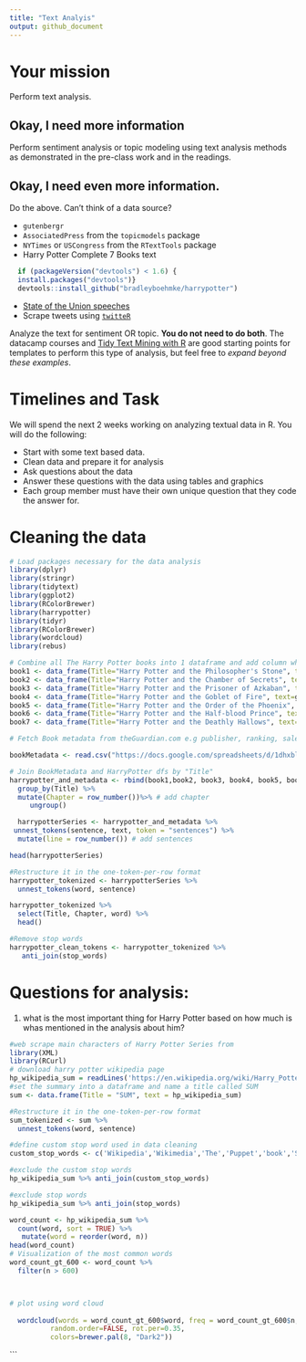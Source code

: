 ---
title: "Text Analyis"
output: github_document
---

# Your mission

Perform text analysis.

## Okay, I need more information

Perform sentiment analysis or topic modeling using text analysis methods as demonstrated in the pre-class work and in the readings.

## Okay, I need even more information.

Do the above. Can't think of a data source?

- `gutenbergr`
- `AssociatedPress` from the `topicmodels` package
- `NYTimes` or `USCongress` from the `RTextTools` package
- Harry Potter Complete 7 Books text
```{r} 
  if (packageVersion("devtools") < 1.6) {
  install.packages("devtools")}
  devtools::install_github("bradleyboehmke/harrypotter")
```
- [State of the Union speeches](https://pradeepadhokshaja.wordpress.com/2017/03/31/scraping-the-web-for-presdential-inaugural-addresses-using-rvest/)
- Scrape tweets using [`twitteR`](https://www.credera.com/blog/business-intelligence/twitter-analytics-using-r-part-1-extract-tweets/)

Analyze the text for sentiment OR topic. **You do not need to do both**. The datacamp courses and [Tidy Text Mining with R](http://tidytextmining.com/) are good starting points for templates to perform this type of analysis, but feel free to *expand beyond these examples*.

# Timelines and Task


We will spend the next 2 weeks working on analyzing textual data in R. You will do the following:

- Start with some text based data.
- Clean data and prepare it for analysis
- Ask questions about the data
- Answer these questions with the data using tables and graphics
- Each group member must have their own unique question that they code the answer for. 

# Cleaning the data

```{r}
# Load packages necessary for the data analysis
library(dplyr)
library(stringr)
library(tidytext)
library(ggplot2)
library(RColorBrewer)
library(harrypotter)
library(tidyr)
library(RColorBrewer)
library(wordcloud)
library(rebus)
```


```{r}
# Combine all The Harry Potter books into 1 dataframe and add column which will be used a reference "Title"
book1 <- data_frame(Title="Harry Potter and the Philosopher's Stone", text=philosophers_stone)
book2 <- data_frame(Title="Harry Potter and the Chamber of Secrets", text=chamber_of_secrets)
book3 <- data_frame(Title="Harry Potter and the Prisoner of Azkaban", text=prisoner_of_azkaban)
book4 <- data_frame(Title="Harry Potter and the Goblet of Fire", text=goblet_of_fire)
book5 <- data_frame(Title="Harry Potter and the Order of the Phoenix", text=order_of_the_phoenix)
book6 <- data_frame(Title="Harry Potter and the Half-blood Prince", text=half_blood_prince)
book7 <- data_frame(Title="Harry Potter and the Deathly Hallows", text=deathly_hallows)
```

```{r}
# Fetch Book metadata from theGuardian.com e.g publisher, ranking, sales, author e.t.c 

bookMetadata <- read.csv("https://docs.google.com/spreadsheets/d/1dhxblR1Vl7PbVP_mNhwEa3_lfUWiF__xSODLq1W83CA/export?format=csv&id=1dhxblR1Vl7PbVP_mNhwEa3_lfUWiF__xSODLq1W83CA&gid=0")

# Join BookMetadata and HarryPotter dfs by "Title"
harrypotter_and_metadata <- rbind(book1,book2, book3, book4, book5, book6, book7) %>% inner_join(bookMetadata, by = "Title")%>%
  group_by(Title) %>%
  mutate(Chapter = row_number())%>% # add chapter
     ungroup()

  harrypotterSeries <- harrypotter_and_metadata %>%
 unnest_tokens(sentence, text, token = "sentences") %>%
  mutate(line = row_number()) # add sentences

head(harrypotterSeries)
```

```{r}
#Restructure it in the one-token-per-row format
harrypotter_tokenized <- harrypotterSeries %>%
  unnest_tokens(word, sentence)

harrypotter_tokenized %>%
  select(Title, Chapter, word) %>%
  head()
```

```{r}
#Remove stop words
harrypotter_clean_tokens <- harrypotter_tokenized %>% 
   anti_join(stop_words)  
```

# Questions for analysis: 

1. what is the most important thing for Harry Potter based on how much is whas mentioned in the analysis about him?
```{r}
#web scrape main characters of Harry Potter Series from
library(XML)
library(RCurl)
# download harry potter wikipedia page
hp_wikipedia_sum = readLines('https://en.wikipedia.org/wiki/Harry_Potter_(character)')
#set the summary into a dataframe and name a title called SUM
sum <- data.frame(Title = "SUM", text = hp_wikipedia_sum)

#Restructure it in the one-token-per-row format
sum_tokenized <- sum %>%
  unnest_tokens(word, sentence)

#define custom stop word used in data cleaning
custom_stop_words <- c('Wikipedia','Wikimedia','The','Puppet','book','Stories','Harry')

#exclude the custom stop words
hp_wikipedia_sum %>% anti_join(custom_stop_words)

#exclude stop words
hp_wikipedia_sum %>% anti_join(stop_words)

word_count <- hp_wikipedia_sum %>% 
  count(word, sort = TRUE) %>% 
   mutate(word = reorder(word, n))
head(word_count)
# Visualization of the most common words
word_count_gt_600 <- word_count %>%
  filter(n > 600)



# plot using word cloud
 
  wordcloud(words = word_count_gt_600$word, freq = word_count_gt_600$n, min.freq = 1,
          random.order=FALSE, rot.per=0.35, 
          colors=brewer.pal(8, "Dark2"))
```

```

